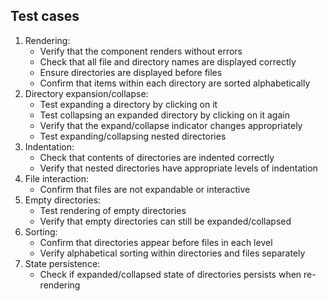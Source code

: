 ## Test cases

1. Rendering:
   - Verify that the component renders without errors
   - Check that all file and directory names are displayed correctly
   - Ensure directories are displayed before files
   - Confirm that items within each directory are sorted alphabetically
2. Directory expansion/collapse:
   - Test expanding a directory by clicking on it
   - Test collapsing an expanded directory by clicking on it again
   - Verify that the expand/collapse indicator changes appropriately
   - Test expanding/collapsing nested directories
3. Indentation:
   - Check that contents of directories are indented correctly
   - Verify that nested directories have appropriate levels of indentation
4. File interaction:
   - Confirm that files are not expandable or interactive
5. Empty directories:
   - Test rendering of empty directories
   - Verify that empty directories can still be expanded/collapsed
6. Sorting:
   - Confirm that directories appear before files in each level
   - Verify alphabetical sorting within directories and files separately
7. State persistence:
   - Check if expanded/collapsed state of directories persists when re-rendering
